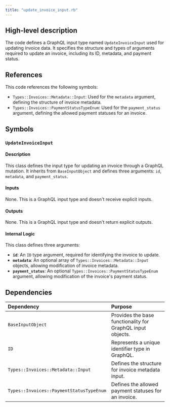 ```yaml
---
title: "update_invoice_input.rb"
---
```


## High-level description
The code defines a GraphQL input type named `UpdateInvoiceInput` used for updating invoice data. It specifies the structure and types of arguments required to update an invoice, including its ID, metadata, and payment status. 

## References
This code references the following symbols:

* `Types::Invoices::Metadata::Input`: Used for the `metadata` argument, defining the structure of invoice metadata.
* `Types::Invoices::PaymentStatusTypeEnum`: Used for the `payment_status` argument, defining the allowed payment statuses for an invoice.

## Symbols

### `UpdateInvoiceInput`
#### Description
This class defines the input type for updating an invoice through a GraphQL mutation. It inherits from `BaseInputObject` and defines three arguments: `id`, `metadata`, and `payment_status`.

#### Inputs
None. This is a GraphQL input type and doesn't receive explicit inputs.

#### Outputs
None. This is a GraphQL input type and doesn't return explicit outputs.

#### Internal Logic
This class defines three arguments:

* **`id`**: An `ID` type argument, required for identifying the invoice to update.
* **`metadata`**: An optional array of `Types::Invoices::Metadata::Input` objects, allowing modification of invoice metadata.
* **`payment_status`**: An optional `Types::Invoices::PaymentStatusTypeEnum` argument, allowing modification of the invoice's payment status.

## Dependencies

| Dependency | Purpose |
|:-----------|:--------|
| `BaseInputObject` | Provides the base functionality for GraphQL input objects. |
| `ID` | Represents a unique identifier type in GraphQL. |
| `Types::Invoices::Metadata::Input` | Defines the structure for invoice metadata input. |
| `Types::Invoices::PaymentStatusTypeEnum` | Defines the allowed payment statuses for an invoice. | 
